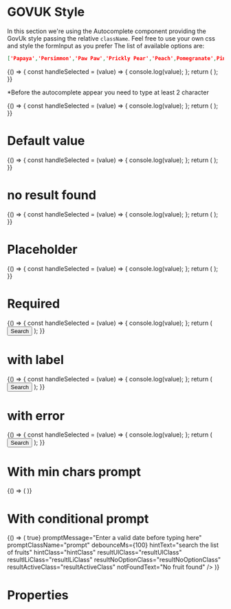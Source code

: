 
<Meta title="DCXLibrary/Form/Autocomplete/Styled" component={Autocomplete} />

# GOVUK Style

In this section we're using the Autocomplete component providing the GovUk style passing the relative `className`. Feel free to use your own css and style the formInput as you prefer
The list of available options are:

```json
['Papaya','Persimmon','Paw Paw','Prickly Pear','Peach',Pomegranate',Pineapple']
```

<Canvas>
  <Story name="hint-label">
    {() => {
      const handleSelected = (value) => {
        console.log(value);
      };
      return (
        <Autocomplete
          options={[
            'Papaya',
            'Persimmon',
            'Paw Paw',
            'Prickly Pear',
            'Peach',
            'Pomegranate',
            'Pineapple',
          ]}
          minCharsBeforeSearch={1}
          debounceMs={100}
          hintText="Select your fruit"
          hintClass="autocomplete__label"
          inputProps={{ className: 'govuk-input' }}
          resultUlClass="autocomplete__menu"
          resultlLiClass="autocomplete__option"
          resultNoOptionClass="resultNoOptionClass"
          resultActiveClass="autocomplete__option"
          notFoundText="No fruit found"
          onSelected={handleSelected}
        />
      );
    }}
  </Story>
</Canvas>

\*Before the autocomplete appear you need to type at least 2 character

<Canvas>
  <Story name="min-chars">
    {() => {
      const handleSelected = (value) => {
        console.log(value);
      };
      return (
        <Autocomplete
          options={[
            'Papaya',
            'Persimmon',
            'Paw Paw',
            'Prickly Pear',
            'Peach',
            'Pomegranate',
            'Pineapple',
          ]}
          minCharsBeforeSearch={2}
          debounceMs={100}
          hintText="Select your fruit"
          hintClass="autocomplete__label"
          inputProps={{ className: 'govuk-input' }}
          resultUlClass="autocomplete__menu"
          resultlLiClass="autocomplete__option"
          resultNoOptionClass="resultNoOptionClass"
          resultActiveClass="autocomplete__option"
          notFoundText="No fruit found"
          onSelected={handleSelected}
        />
      );
    }}
  </Story>
</Canvas>

# Default value

<Canvas>
  <Story name="default-value">
    {() => {
      const handleSelected = (value) => {
        console.log(value);
      };
      return (
        <Autocomplete
          options={[
            'Papaya',
            'Persimmon',
            'Paw Paw',
            'Prickly Pear',
            'Peach',
            'Pomegranate',
            'Pineapple',
          ]}
          minCharsBeforeSearch={1}
          debounceMs={100}
          hintText="Select your fruit"
          hintClass="autocomplete__label"
          defaultValue="Papaya"
          inputProps={{ className: 'govuk-input' }}
          resultUlClass="autocomplete__menu"
          resultlLiClass="autocomplete__option"
          resultNoOptionClass="resultNoOptionClass"
          resultActiveClass="autocomplete__option"
          notFoundText="No fruit found"
          onSelected={handleSelected}
        />
      );
    }}
  </Story>
</Canvas>

# no result found

<Canvas>
  <Story name="no-result">
    {() => {
      const handleSelected = (value) => {
        console.log(value);
      };
      return (
        <Autocomplete
          options={[
            'Papaya',
            'Persimmon',
            'Paw Paw',
            'Prickly Pear',
            'Peach',
            'Pomegranate',
            'Pineapple',
          ]}
          minCharsBeforeSearch={1}
          debounceMs={100}
          hintText="Select your fruit"
          hintClass="autocomplete__label"
          defaultValue="Papaya"
          inputProps={{ className: 'govuk-input' }}
          resultUlClass="autocomplete__menu"
          resultlLiClass="autocomplete__option"
          resultNoOptionClass="resultNoOptionClass"
          resultActiveClass="autocomplete__option"
          notFoundText="No fruit found"
          onSelected={handleSelected}
          notFoundText="No fruit found"
        />
      );
    }}
  </Story>
</Canvas>

# Placeholder

<Canvas>
  <Story name="placeholder">
    {() => {
      const handleSelected = (value) => {
        console.log(value);
      };
      return (
        <Autocomplete
          options={[
            'Papaya',
            'Persimmon',
            'Paw Paw',
            'Prickly Pear',
            'Peach',
            'Pomegranate',
            'Pineapple',
          ]}
          minCharsBeforeSearch={1}
          debounceMs={100}
          hintText="Select your fruit"
          hintClass="autocomplete__label"
          inputProps={{
            className: 'govuk-input',
            placeholder: 'Search for a fruit',
          }}
          resultUlClass="autocomplete__menu"
          resultlLiClass="autocomplete__option"
          resultNoOptionClass="resultNoOptionClass"
          resultActiveClass="autocomplete__option"
          notFoundText="No fruit found"
          onSelected={handleSelected}
        />
      );
    }}
  </Story>
</Canvas>

# Required

<Canvas>
  <Story name="required">
    {() => {
      const handleSelected = (value) => {
        console.log(value);
      };
      return (
        <form>
          <Autocomplete
            options={[
              'Papaya',
              'Persimmon',
              'Paw Paw',
              'Prickly Pear',
              'Peach',
              'Pomegranate',
              'Pineapple',
            ]}
            minCharsBeforeSearch={1}
            debounceMs={100}
            hintText="Select your fruit"
            hintClass="autocomplete__label"
            inputProps={{ className: 'govuk-input' }}
            resultUlClass="autocomplete__menu"
            resultlLiClass="autocomplete__option"
            resultNoOptionClass="resultNoOptionClass"
            resultActiveClass="autocomplete__option"
            notFoundText="No fruit found"
            onSelected={handleSelected}
            required
          />
          <button type="submit">Search</button>
        </form>
      );
    }}
  </Story>
</Canvas>

# with label

<Canvas>
  <Story name="label">
    {() => {
      const handleSelected = (value) => {
        console.log(value);
      };
      return (
        <form>
          <Autocomplete
            options={[
              'Papaya',
              'Persimmon',
              'Paw Paw',
              'Prickly Pear',
              'Peach',
              'Pomegranate',
              'Pineapple',
            ]}
            minCharsBeforeSearch={1}
            debounceMs={100}
            hintText="Select your fruit"
            hintClass="autocomplete__label"
            inputProps={{ className: 'govuk-input' }}
            resultUlClass="autocomplete__menu"
            resultlLiClass="autocomplete__option"
            resultNoOptionClass="resultNoOptionClass"
            resultActiveClass="autocomplete__option"
            notFoundText="No fruit found"
            onSelected={handleSelected}
            labelText="Search for a fruit"
          />
          <button type="submit">Search</button>
        </form>
      );
    }}
  </Story>
</Canvas>

# with error

<Canvas>
  <Story name="error">
    {() => {
      const handleSelected = (value) => {
        console.log(value);
      };
      return (
        <form>
          <Autocomplete
            options={[
              'Papaya',
              'Persimmon',
              'Paw Paw',
              'Prickly Pear',
              'Peach',
              'Pomegranate',
              'Pineapple',
            ]}
            minCharsBeforeSearch={1}
            hintText="Select your fruit"
            hintClass="autocomplete__label"
            inputProps={{ className: 'govuk-input' }}
            resultUlClass="autocomplete__menu"
            resultlLiClass="autocomplete__option"
            resultNoOptionClass="resultNoOptionClass"
            resultActiveClass="autocomplete__option"
            notFoundText="No fruit found"
            onSelected={handleSelected}
            errorPostion="after-hint"
            errorMessageText="an error occured"
            errorMessageClassName="govuk-error-message"
            labelText="Search for a fruit"
            errorVisuallyHidden={{
              text: 'Error:',
              className: 'govuk-visually-hidden',
            }}
            id="fruit-search"
          />
          <button type="submit">Search</button>
        </form>
      );
    }}
  </Story>
</Canvas>

# With min chars prompt

<Canvas>
  <Story name="with-min-chars-prompt">
    {() => (
      <Autocomplete
        options={[
          'Papaya',
          'Persimmon',
          'Paw Paw',
          'Prickly Pear',
          'Peach',
          'Pomegranate',
          'Pineapple',
        ]}
        defaultValue="Papaya"
        minCharsBeforeSearch={1}
        minCharsMessage="Type at least 1 character to see the available options"
        promptClassName="prompt"
        debounceMs={100}
        hintText="search the list of fruits"
        hintClass="hintClass"
        resultUlClass="resultUlClass"
        resultlLiClass="resultlLiClass"
        resultNoOptionClass="resultNoOptionClass"
        resultActiveClass="resultActiveClass"
        notFoundText="No fruit found"
      />
    )}
  </Story>
</Canvas>

# With conditional prompt

<Canvas>
  <Story name="with-conditional-prompt">
    {() => (
      <Autocomplete
        options={[
          'Papaya',
          'Persimmon',
          'Paw Paw',
          'Prickly Pear',
          'Peach',
          'Pomegranate',
          'Pineapple',
        ]}
        defaultValue=""
        minCharsBeforeSearch={1}
        promptCondition={() => true}
        promptMessage="Enter a valid date before typing here"
        promptClassName="prompt"
        debounceMs={100}
        hintText="search the list of fruits"
        hintClass="hintClass"
        resultUlClass="resultUlClass"
        resultlLiClass="resultlLiClass"
        resultNoOptionClass="resultNoOptionClass"
        resultActiveClass="resultActiveClass"
        notFoundText="No fruit found"
      />
    )}
  </Story>
</Canvas>

# Properties

<Props of={Autocomplete} />
